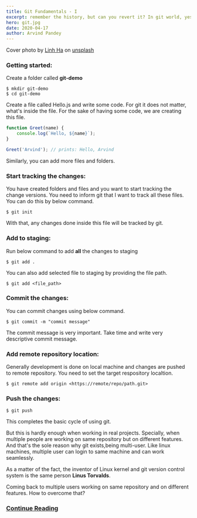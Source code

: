 ```yaml
---
title: Git Fundamentals - I
excerpt: remember the history, but can you revert it? In git world, yes.
hero: git.jpg
date: 2020-04-17
author: Arvind Pandey
---
```

Cover photo by <a href="https://unsplash.com/@lintin9095" target="_blank">Linh Ha</a> on  <a href="https://unsplash.com/" target="blank">unsplash</a>

### Getting started:

Create a folder called **git-demo**

```console
$ mkdir git-demo
$ cd git-demo
```

Create a file called Hello.js and write some code. For git it does not matter, what's inside the file. For the sake of having some code, we are creating this file.

```javascript
function Greet(name) {
    console.log(`Hello, ${name}`);
}

Greet('Arvind'); // prints: Hello, Arvind
```

Similarly, you can add more files and folders.

### Start tracking the changes:

You have created folders and files and you want to start tracking the change versions.
You need to inform git that I want to track all these files.
You can do this by below command.

```console
$ git init
```
With that, any changes done inside this file will be tracked by git.

### Add to staging:

Run below command to add **all** the changes to staging

```console
$ git add .
```

You can also add selected file to staging by providing the file path.

```console
$ git add <file_path>
```

### Commit the changes:

You can commit changes using below command.

```console
$ git commit -m "commit message"
```

The commit message is very important. Take time and write very descriptive commit message.

### Add remote repository location:

Generally development is done on local machine and changes are pushed to remote repository. You need to set the target respository localtion.

```console
$ git remote add origin <https://remote/repo/path.git>
```

### Push the changes:

```console
$ git push
```

This completes the basic cycle of using git.

But this is hardly enough when working in real projects.
Specially, when multiple people are working on same repository but on different features.
And that's the sole reason why git exists,being multi-user. Like linux machines, multiple user can login to same machine and can work seamlessly.

As a matter of the fact, the inventor of Linux kernel and git version control system is the same person **Linus Torvalds**.

Coming back to multiple users working on same repository and on different features.
How to overcome that?

### <a href="/no-nonsense-guide-to-git-2">Continue Reading</a>